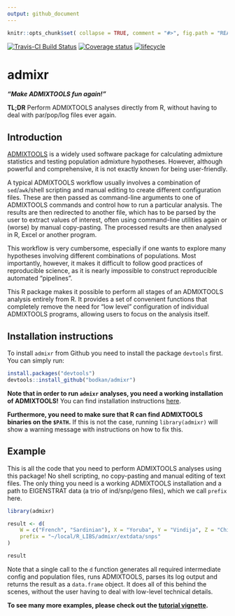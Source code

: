 ```yaml
---
output: github_document
---
```


<!-- README.md is generated from README.Rmd. Please edit that file -->

```r
knitr::opts_chunk$set( collapse = TRUE, comment = "#>", fig.path = "README-")
```

[![Travis-CI Build Status](https://travis-ci.org/bodkan/admixr.svg?branch=master)](https://travis-ci.org/bodkan/admixr)
[![Coverage status](https://codecov.io/gh/bodkan/admixr/branch/master/graph/badge.svg)](https://codecov.io/github/bodkan/admixr?branch=master)
[![lifecycle](https://img.shields.io/badge/lifecycle-maturing-blue.svg)](https://www.tidyverse.org/lifecycle/#maturing)

# admixr

_**"Make ADMIXTOOLS fun again!"**_

**TL;DR** Perform ADMIXTOOLS analyses directly from R, without having to deal
with par/pop/log files ever again.

## Introduction

[ADMIXTOOLS](http://www.genetics.org/content/192/3/1065) is a widely used
software package for calculating admixture statistics and testing population
admixture hypotheses. However, although powerful and comprehensive, it is not
exactly known for being user-friendly.

A typical ADMIXTOOLS workflow usually involves a combination of
`sed`/`awk`/shell scripting and manual editing to create different
configuration files. These are then passed as command-line arguments to one of
ADMIXTOOLS commands and control how to run a particular analysis. The results
are then redirected to another file, which has to be parsed by the user to
extract values of interest, often using command-line utilities again or (worse)
by manual copy-pasting.  The processed results are then analysed in R, Excel or
another program.

This workflow is very cumbersome, especially if one wants to explore many
hypotheses involving different combinations of populations. Most importantly,
however, it makes it difficult to follow good practices of reproducible
science, as it is nearly impossible to construct reproducible automated
"pipelines".

This R package makes it possible to perform all stages of an ADMIXTOOLS
analysis entirely from R. It provides a set of convenient functions that
completely remove the need for "low level" configuration of individual
ADMIXTOOLS programs, allowing users to focus on the analysis itself.

## Installation instructions

To install `admixr` from Github you need to install the package `devtools`
first. You can simply run:

```r
install.packages("devtools")
devtools::install_github("bodkan/admixr")
```

**Note that in order to run `admixr` analyses, you need a working installation
of ADMIXTOOLS!** You can find installation instructions
[here](https://github.com/DReichLab/AdmixTools/blob/master/README.INSTALL).

**Furthermore, you need to make sure that R can find ADMIXTOOLS binaries on the
`$PATH`.** If this is not the case, running `library(admixr)` will show a
warning message with instructions on how to fix this.

## Example

This is all the code that you need to perform ADMIXTOOLS analyses using this
package! No shell scripting, no copy-pasting and manual editing of text files.
The only thing you need is a working ADMIXTOOLS installation and a path to
EIGENSTRAT data (a trio of ind/snp/geno files), which we call `prefix` here.

```r
library(admixr)

result <- d(
    W = c("French", "Sardinian"), X = "Yoruba", Y = "Vindija", Z = "Chimp",
    prefix = "~/local/R_LIBS/admixr/extdata/snps"
)

result
```

Note that a single call to the `d` function generates all required intermediate
config and population files, runs ADMIXTOOLS, parses its log output and returns
the result as a `data.frame` object. It does all of this behind the scenes,
without the user having to deal with low-level technical details.

**To see many more examples, please check out the [tutorial vignette](./articles/tutorial.html).**
